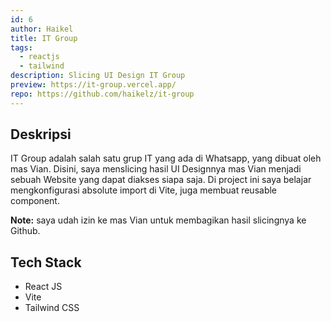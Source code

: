 ```yaml
---
id: 6
author: Haikel
title: IT Group
tags:
  - reactjs
  - tailwind
description: Slicing UI Design IT Group
preview: https://it-group.vercel.app/
repo: https://github.com/haikelz/it-group
---
```


<LazyLoadImage
  src="works/it-group.png?ik-sdk-version=javascript-1.4.3&updatedAt=1675550726948"
  alt="IT Group"
/>

## Deskripsi

IT Group adalah salah satu grup IT yang ada di Whatsapp, yang dibuat oleh mas Vian. Disini, saya menslicing hasil UI Designnya mas Vian menjadi sebuah Website yang dapat diakses siapa saja. Di project ini saya belajar mengkonfigurasi absolute import di Vite, juga membuat reusable component.

**Note:** saya udah izin ke mas Vian untuk membagikan hasil slicingnya ke Github.

## Tech Stack

- React JS
- Vite
- Tailwind CSS
